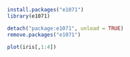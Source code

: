 ```r
install.packages("e1071")
library(e1071)
```

```r
detach("package:e1071", unload = TRUE)
remove.packages("e1071")
```

```r
plot(iris[,1:4])
```